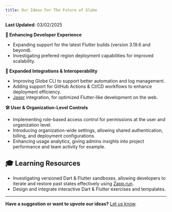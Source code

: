 ```yaml
---
title: Our Ideas For The Future of Globe
---
```


**Last Updated**: 03/02/2025 

**🚀 Enhancing Developer Experience**  
- Expanding support for the latest Flutter builds (version 3.19.6 and beyond).  
- Investigating prefered region deployment capabilities for improved scalability.   

**🔗 Expanded Integrations & Interoperability**  
- Improving Globe CLI to support better automation and log management. 
- Adding support for GitHub Actions & CI/CD workflows to enhance deployment efficiency. 
- [Jaspr](https://pub.dev/packages/jaspr) integration, for optimized Flutter-like development on the web.

**🛠 User & Organization-Level Controls**
- Implementing role-based access control for permissions at the user and organization level.
- Introducing organization-wide settings, allowing shared authentication, billing, and deployment configurations.
- Enhancing usage analytics, giving admins insights into project performance and team activity for example. 

## **🎓 Learning Resources**  
- Investigating versioned Dart & Flutter sandboxes, allowing developers to iterate and restore past states effectively using [Zapp.run](https://zapp.run/).  
- Design and integrate interactive Dart & Flutter exercises and tempalates. 

---- 

**Have a suggestion or want to upvote our ideas?** [Let us know](https://invertase.canny.io/globe).  


